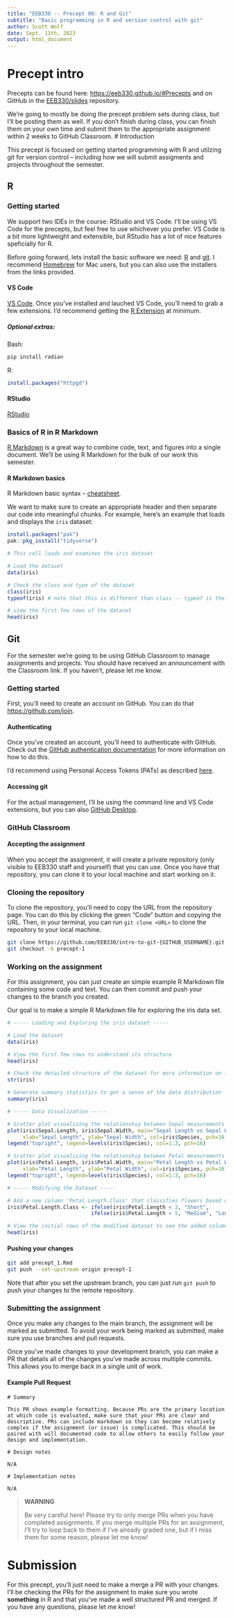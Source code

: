 ```yaml
---
title: "EEB330 -- Precept 00: R and Git"
subtitle: "Basic programming in R and version control with git"
author: Scott Wolf
date: Sept. 13th, 2023
output: html_document
---
```


# Precept intro

Precepts can be found here: [https://eeb330.github.io/#Precepts](https://eeb330.github.io/#Precepts) and on GitHub in the [EEB330/slides](https://github.com/EEB330/slides/tree/main/precepts) repository.

We're going to mostly be doing the precept problem sets during class, but I'll be posting them as well. If you don't finish during class, you can finish them on your own time and submit them to the appropriate assignment within 2 weeks to GitHub Classroom.
# Introduction

This precept is focused on getting started programming with R and utilzing git for version control -- including how we will submit assigments and projects throughout the semester.


## R


### Getting started

We support two IDEs in the course: RStudio and VS Code.  I'll be using VS Code for the precepts, but feel free to use whichever you prefer. VS Code is a bit more lightweight and extensible, but RStudio has a lot of nice features speficially for R.

Before going forward, lets install the basic software we need: [R](https://cran.r-project.org/) and [git](https://git-scm.com/book/en/v2/Getting-Started-Installing-Git). I recommend [Homebrew](https://brew.sh/) for Mac users, but you can also use the installers from the links provided.


#### VS Code
[VS Code](https://code.visualstudio.com/). Once you've installed and lauched VS Code, you'll need to grab a few extensions. I'd recommend getting the [R Extension](https://code.visualstudio.com/docs/languages/r) at minimum.

##### Optional extras:
Bash:
```bash
pip install radian
```

R:
```r
install.packages("httpgd")
```

#### RStudio
[RStudio](https://rstudio.com/) 


### Basics of R in R Markdown

[R Markdown](https://rmarkdown.rstudio.com/) is a great way to combine code, text, and figures into a single document. We'll be using R Markdown for the bulk of our work this semester.


#### R Markdown basics

R Markdown basic syntax -- [cheatsheet](https://rstudio.com/wp-content/uploads/2015/02/rmarkdown-cheatsheet.pdf).

We want to make sure to create an appropriate header and then separate our code into meaningful chunks.  For example, here's an example that loads and displays the `iris` dataset:

```r
install.packages("pak")
pak::pkg_install("tidyverse")
```


```r
# This cell loads and examines the iris dataset

# Load the dataset
data(iris)

# Check the class and type of the dataset
class(iris)
typeof(iris) # note that this is different than class -- typeof is the underlying type of the object in memory.

# view the first few rows of the dataset
head(iris)
```


## Git

For the semester we're going to be using GitHub Classroom to manage assignments and projects. You should have received an announcement with the Classroom link.  If you haven't, please let me know.

### Getting started

First, you'll need to create an account on GitHub. You can do that [https://github.com/join](https://github.com/join).

#### Authenticating

Once you've created an account, you'll need to authenticate with GitHub. Check out the [GitHub authentication documentation](https://docs.github.com/en/authentication/keeping-your-account-and-data-secure/about-authentication-to-github) for more information on how to do this.

I'd recommend using Personal Access Tokens (PATs) as described [here](https://docs.github.com/en/authentication/keeping-your-account-and-data-secure/managing-your-personal-access-tokens).

#### Accessing git

For the actual management, I'll be using the command line and VS Code extensions, but you can also [GitHub Desktop](https://desktop.github.com/).

### GitHub Classroom

#### Accepting the assignment

When you accept the assignment, it will create a private repository (only visible to EEB330 staff and yourself) that you can use. Once you have that repository, you can clone it to your local machine and start working on it.

### Cloning the repository

To clone the repository, you'll need to copy the URL from the repository page.  You can do this by clicking the green "Code" button and copying the URL.  Then, in your terminal, you can run `git clone <URL>` to clone the repository to your local machine.

```bash
git clone https://github.com/EEB330/intro-to-git-{GITHUB_USERNAME}.git
git checkout -b precept-1
```
### Working on the assignment

For this assignment, you can just create an simple example R Markdown file containing some code and text.  You can then commit and push your changes to the branch you created.

Our goal is to make a simple R Markdown file for exploring the iris data set.

```r
# ----- Loading and Exploring the iris dataset -----

# Load the dataset
data(iris)

# View the first few rows to understand its structure
head(iris)

# Check the detailed structure of the dataset for more information on its columns
str(iris)

# Generate summary statistics to get a sense of the data distribution
summary(iris)

# ----- Data Visualization -----

# Scatter plot visualizing the relationship between Sepal measurements
plot(iris$Sepal.Length, iris$Sepal.Width, main="Sepal Length vs Sepal Width", 
     xlab="Sepal Length", ylab="Sepal Width", col=iris$Species, pch=16, cex=1.3)
legend("topright", legend=levels(iris$Species), col=1:3, pch=16)

# Scatter plot visualizing the relationship between Petal measurements
plot(iris$Petal.Length, iris$Petal.Width, main="Petal Length vs Petal Width", 
     xlab="Petal Length", ylab="Petal Width", col=iris$Species, pch=16, cex=1.3)
legend("topright", legend=levels(iris$Species), col=1:3, pch=16)

# ----- Modifying the Dataset -----

# Add a new column 'Petal.Length.Class' that classifies flowers based on petal length
iris$Petal.Length.Class <- ifelse(iris$Petal.Length < 2, "Short", 
                           ifelse(iris$Petal.Length < 5, "Medium", "Long"))

# View the initial rows of the modified dataset to see the added column
head(iris)


```

#### Pushing your changes
```bash
git add precept_1.Rmd
git push --set-upstream origin precept-1 
```

Note that after you set the upstream branch, you can just run `git push` to push your changes to the remote repository.

### Submitting the assignment

Once you make any changes to the main branch, the assignment will be marked as submitted. To avoid your work being marked as submitted, make sure you use branches and pull requests.

Once you've made changes to your development branch, you can make a PR that details all of the changes you've made across multiple commits. This allows you to merge back in a single unit of work.

#### Example Pull Request
```verbatim
# Summary

This PR shows example formatting. Because PRs are the primary location at which code is evaluated, make sure that your PRs are clear and descriptive. PRs can include markdown so they can become relatively complex if the assignment (or issue) is complicated. This should be paired with will documented code to allow others to easily follow your design and implementation.

# Design notes

N/A

# Implementation notes

N/A
```
> **WARNING**
>
> Be very careful here! Please try to only merge PRs when you have completed assignments. If you merge multiple PRs for an assignment, I'll try to loop back to them if I've already graded one, but if I miss them for some reason, please let me know!



# Submission

For this precept, you'll just need to make a merge a PR with your changes. I'll be checking the PRs for the assignment to make sure you wrote __something__ in R and that you've made a well structured PR and merged.  If you have any questions, please let me know!